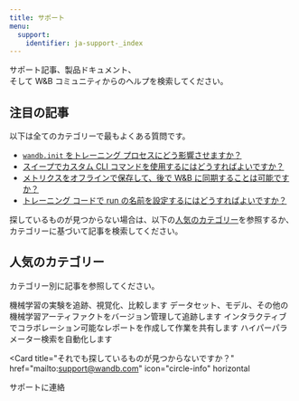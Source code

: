 ```yaml
---
title: サポート
menu:
  support:
    identifier: ja-support-_index
---
```



<Banner title="どのようにお手伝いできますか?" background="/images/support/support_banner.png" >
サポート記事、製品ドキュメント、<br/>
そして W&B コミュニティからのヘルプを検索してください。
</Banner>

## 注目の記事

以下は全てのカテゴリーで最もよくある質問です。

* [`wandb.init` をトレーニング プロセスにどう影響させますか？](/ja/support/kb-articles/wandbinit_training_process)
* [スイープでカスタム CLI コマンドを使用するにはどうすればよいですか？](/ja/support/kb-articles/custom_cli_commands_sweeps)
* [メトリクスをオフラインで保存して、後で W&B に同期することは可能ですか？](/ja/support/kb-articles/same_metric_appearing_more)
* [トレーニング コードで run の名前を設定するにはどうすればよいですか？](/ja/support/kb-articles/configure_name_run_training_code)

探しているものが見つからない場合は、以下の[人気のカテゴリー](#popular-categories)を参照するか、カテゴリーに基づいて記事を検索してください。

## 人気のカテゴリー

カテゴリー別に記事を参照してください。

<CardGroup cols={2}>
<Card title="実験管理" href="/ja/support/experiments/">
機械学習の実験を追跡、視覚化、比較します
</Card>
<Card title="アーティファクト" href="/ja/support/artifacts/">
データセット、モデル、その他の機械学習アーティファクトをバージョン管理して追跡します
</Card>
</CardGroup>
<CardGroup cols={2}>
<Card title="レポート" href="/ja/support/reports/">
インタラクティブでコラボレーション可能なレポートを作成して作業を共有します
</Card>
<Card title="Sweeps" href="/ja/support/sweeps">
ハイパーパラメーター検索を自動化します
</Card>
</CardGroup>

<Card
  title="それでも探しているものが見つからないですか？"
  href="mailto:support@wandb.com"
  icon="circle-info"
  horizontal
>
  サポートに連絡
</Card>
